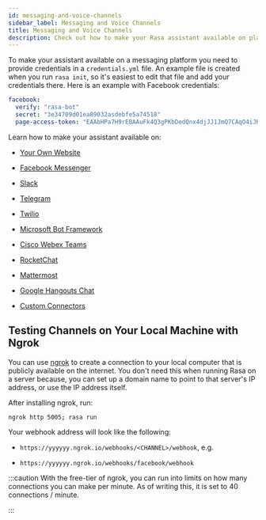 ```yaml
---
id: messaging-and-voice-channels
sidebar_label: Messaging and Voice Channels
title: Messaging and Voice Channels
description: Check out how to make your Rasa assistant available on platforms like Facebook Messenger, Slack, Telegram or even your very own website.
---
```


<!-- TODO: needs full general information about setting them up, what url to hit it at, etc. -->

To make your assistant available on a messaging platform you need to provide credentials
in a `credentials.yml` file.
An example file is created when you run `rasa init`, so it's easiest to edit that file
and add your credentials there. Here is an example with Facebook credentials:

```yaml
facebook:
  verify: "rasa-bot"
  secret: "3e34709d01ea89032asdebfe5a74518"
  page-access-token: "EAAbHPa7H9rEBAAuFk4Q3gPKbDedQnx4djJJ1JmQ7CAqO4iJKrQcNT0wtD"
```

Learn how to make your assistant available on:

* [Your Own Website](./connectors/your-own-website.mdx)

* [Facebook Messenger](./connectors/facebook-messenger.mdx)

* [Slack](./connectors/slack.mdx)

* [Telegram](./connectors/telegram.mdx)

* [Twilio](./connectors/twilio.mdx)

* [Microsoft Bot Framework](./connectors/microsoft-bot-framework.mdx)

* [Cisco Webex Teams](./connectors/cisco-webex-teams.mdx)

* [RocketChat](./connectors/rocketchat.mdx)

* [Mattermost](./connectors/mattermost.mdx)

* [Google Hangouts Chat](./connectors/hangouts.mdx)

* [Custom Connectors](./connectors/custom-connectors.mdx)


<a aria-hidden="true" tabIndex="-1" className="anchor enhancedAnchor" id="using-ngrok"></a>

## Testing Channels on Your Local Machine with Ngrok

You can use [ngrok](https://ngrok.com/) to create a connection to your local
computer that is publicly available on the internet.
You don't need this when running Rasa on a server because, you can set up a domain
name to point to that server's IP address, or use the IP address itself.

After installing ngrok, run:

```bash
ngrok http 5005; rasa run
```

Your webhook address will look like the following:

* `https://yyyyyy.ngrok.io/webhooks/<CHANNEL>/webhook`, e.g.

* `https://yyyyyy.ngrok.io/webhooks/facebook/webhook`

:::caution
With the free-tier of ngrok, you can run into limits on how many connections you can make per minute.
As of writing this, it is set to 40 connections / minute.

:::

